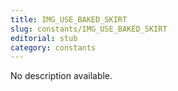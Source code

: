 ```yaml
---
title: IMG_USE_BAKED_SKIRT
slug: constants/IMG_USE_BAKED_SKIRT
editorial: stub
category: constants
---
```


<LSLConstant
	name="IMG_USE_BAKED_SKIRT"
	type="string"
	value="43529ce8-7faa-ad92-165a-bc4078371687"
/>

No description available.
